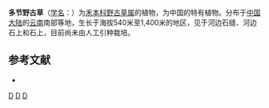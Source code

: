 {{Speciesbox
| genus = Arundinella
| species = nodosa
| authority = [[孙必兴|B. S. Sun]] et Z. H. Hu
}}

'''多节野古草'''（[[学名|学名]]：{{lang|la|''Arundinella nodosa''}}）为[[禾本科|禾本科]][[野古草属|野古草属]]的植物，为中国的特有植物。分布于[[中国大陆|中国大陆]]的[[云南|云南]]南部等地，生长于海拔540米至1,400米的地区，见于河边石缝、河边石上和石上，目前尚未由人工引种栽培。

== 参考文献 ==
<div class="references-small">
* {{cite web| url =http://www.bioinfo.cn/db05/KmzwSpecies.php?action=view&id=10117| title =多节野古草| work =《中国高等植物数据库全库》| publisher =中国科学院微生物研究所| author =昆明植物研究所| accessdate =2009-02-24| deadurl =yes| archiveurl =https://web.archive.org/web/20160305080711/http://www.bioinfo.cn/db05/KmzwSpecies.php?action=view&id=10117| archivedate =2016-03-05}}
</div>
{{Taxonbar|from=Q10932966}}

{{DEFAULTSORT:Arundinella nodosa}}
[[Category:野古草属|D]]
[[Category:中国特有植物|D]]
[[Category:云南植物|D]]